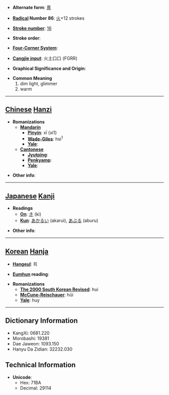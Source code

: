 * '''Alternate form''': [[熹]]

* '''[[Wiktionary:Chinese radical index| Radical]] Number 86''': [[Wiktionary:Chinese radical index 火|火]]+12 strokes

* '''[[Wiktionary:Chinese total strokes index|Stroke number]]''': [[Wiktionary:Chinese total strokes index 16|16]]

* '''Stroke order''': 

* '''[[Wiktionary:Chinese four corner index|Four-Corner System]]''': 

* '''[[Wiktionary:Chinese Cangjie index|Cangjie input]]''': 火土口口 (FGRR)

* '''Graphical Significance and Origin''': 

* '''Common Meaning'''
*#dim light, glimmer
*# warm


----

== [[Chinese]] [[Hanzi]] ==

* '''Romanizations'''
** '''[[Mandarin]]'''
*** '''[[Pinyin]]''': xī (xi1)
*** '''[[Wade-Giles]]''': hsi<sup>1</sup>
*** '''[[Yale]]''': 
** '''[[Cantonese]]'''
*** '''[[Jyutping]]''':
*** '''[[Penkyamp]]''': 
*** '''[[Yale]]''': 

* '''Other info''': 

----

== [[Japanese]] [[Kanji]] ==

* '''Readings'''
** '''[[On]]''': [[き]] (ki)
** '''[[Kun]]''': [[あかるい]] (akarui), [[あぶる]] (aburu)

* '''Other info''':  

----

== [[Korean]] [[Hanja]] ==

* '''[[Hangeul]]''': 희

* '''[[Eumhun]] reading''': 

* '''Romanizations'''
** '''[[The 2000 South Korean Revised Romanization|The 2000 South Korean Revised]]''': hui
** '''[[McCune-Reischauer]]''': hŭi
** '''[[Yale]]''': huy

----

== Dictionary Information ==

* KangXi: 0681.220
* Morobashi: 19381
* Dae Jaweon: 1093.150
* Hanyu Da Zidian: 32232.030

== Technical Information ==

* '''Unicode''':
** Hex: 71BA
** Decimal: 29114